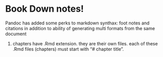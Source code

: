 # Book Down notes!
Pandoc has added some perks to markdown synthax: foot notes and citations in addition to ability of generating multi formats from the same document

1. chapters have .Rmd extension. they are their own files. each of these .Rmd files (chapters) must start with "# chapter title". 